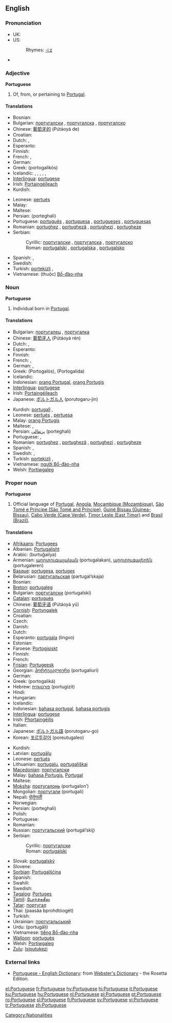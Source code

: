 {{interwiktionary|code=pt}}
==English==

{{wikipedia}}

===Pronunciation===
*UK: {{IPA|/ˈpɔtʃəgiːz/}}
*US: {{IPA|/ˈpɔɹtʃəgiːz/}}
*:Rhymes: [[Rhymes:English:-iːz|-iːz]]
*{{audio|en-uk-Portuguese.ogg|Audio (UK)}}

===Adjective===
'''Portuguese'''

# Of, from, or pertaining to [[Portugal]].

====Translations====
{{trans-top|of or relating to Portugal}}
* Bosnian: {{t-|bs|portugalski|m}}
* Bulgarian: [[португалски]] {{m}}, [[португалска]] {{f}}, [[португалско]] {{n}}
* Chinese: [[葡萄牙的]] (Pútáoyá de)
* Croatian: {{t-|hr|portugalski|m}}
* Dutch: {{t+|nl|Portugees}}, {{t+|nl|Portugese}}
* Esperanto: {{t-|eo|portugala|xs=Esperanto}}
* Finnish: {{t+|fi|portugalilainen}}
* French: {{t+|fr|portugais|m}}, {{t|fr|portugaise|f}}
* German: {{t+|de|portugiesisch}}
* Greek: {{t-|el|πορτογαλικός|sc=Grek}}  (portogalikós)
* Icelandic: {{t-|is|portúgalskur|m}}, {{t-|is|portúgalsk|f}}, {{t-|is|portúgalskt|n}}, {{t-|is|portúgalskir|m|p}}, {{t-|is|portúgalskar|f|p}}, {{t-|is|portúgalsk|n|p}}
* [[Interlingua]]: [[portugese]]
* Irish: [[Portaingéileach]]
* Kurdish: {{t+|ku|portugalî}}
{{trans-mid}}
* Leonese: [[pertués]]
* Malay: {{t-|ms|Portugis|xs=Malay}}
* Maltese: {{t-|mt|Portugiż|m|xs=Maltese}}
* Persian: {{FAchar|[[پرتغالی]]}} (porteghali)
* Portuguese: [[português]] {{m}}, [[portuguesa]] {{f}}, [[portugueses]] {{p}}, [[portuguesas]] {{f}} {{p}}
* Romanian: [[portughez]] {{m}}, [[portugheză]] {{f}}, [[portughezi]] {{p}}, [[portugheze]] {{f}} {{p}}
* Serbian:
*: Cyrillic: [[португалски#Serbian|португалски]] {{m}}, [[португалска]] {{f}}, [[португалско]] {{n}}
*: Roman: [[portugalski#Serbian|portugalski]] {{m}}, [[portugalska]] {{f}}, [[portugalsko]] {{n}}
* Spanish: {{t+|es|portugués|m}}, {{t-|es|portuguesa|f}}
* Swedish: {{t+|sv|portugisisk}}
* Turkish: [[portekizli]] {{m}}, {{f}}
* Vietnamese: (thuộc) [[Bồ-đào-nha]]
{{trans-bottom}}

===Noun===
'''Portuguese'''

# Individual born in [[Portugal]].

====Translations====
{{trans-top|a native of Portugal}}
* Bulgarian: [[португалец]] {{m}}, [[португалка]] {{f}}
* Chinese: [[葡萄牙人]] (Pútáoyá rén)
* Dutch: {{t+|nl|Portugees|m}}, {{t+|nl|Portugese|f}}
* Esperanto: {{t-|eo|portugalo|xs=Esperanto}}
* Finnish: {{t+|fi|portugalilainen}}
* French: {{t|fr|Portugais|m}}, {{t|fr|Portugaise|f}}
* German: {{t+|de|Portugiese|m}}, {{t+|de|Portugiesin|f}}
* Greek: {{t|el|Πορτογάλος|m|sc=Grek}} (Portogalós), {{t|el|Πορτογαλίδα|f|sc=Grek}} (Portogalída)
* Icelandic: {{t-|is|Portúgali|m}}
* Indonesian: [[orang Portugal]], [[orang Portugis]]
* [[Interlingua]]: [[portugese]]
* Irish: [[Portaingéileach]]
* Japanese: [[ポルトガル人]] (porutogaru-jin)
{{trans-mid}}
* Kurdish: [[portugalî]] {{m}}, {{f}}
* Leonese: [[pertués]] {{m}}, [[pertuesa]] {{f}}
* Malay: [[orang Portugis]]
* Maltese: {{t-|mt|Portugiż|m|xs=Maltese}}, {{t-|mt|Portugiża|f|xs=Maltese}}
* Persian: [[پرتغالی]] (porteghali)
* Portuguese: {{t+|pt|português|m}}, {{t+|pt|portuguesa|f}}
* Romanian: [[portughez]] {{m}}, [[portugheză]] {{f}}, [[portughezi]] {{p}}, [[portugheze]] {{f}} {{p}}
* Spanish: {{t+|es|portugués|m}}, {{t-|es|portuguesa|f}}
* Swedish: {{t+|sv|portugis}}, {{t+|sv|portugisiska}}
* Turkish: [[portekizli]] {{m}}, {{f}}
* Vietnamese: [[người Bồ-đào-nha]]
* Welsh: [[Portiwgaleg]]
{{trans-bottom}}

===Proper noun===
'''Portuguese'''

# Official language of [[w:Portugal|Portugal]], [[w:Angola|Angola]], [[w:Mozambique|Moçambique (Mozambique)]], [[w:São Tomé and Príncipe|São Tomé e Príncipe (São Tomé and Príncipe)]], [[w:Guinea-Bissau|Guiné Bissau (Guinea-Bissau)]], [[w:Cabo Verde|Cabo Verde (Cape Verde)]], [[w:Timor Leste|Timor Leste (East Timor)]]  and [[w:Brazil|Brasil (Brazil)]].

====Translations====
{{trans-top|the language}}
* [[Afrikaans]]: [[Portugees]]
* Albanian: [[Portugalisht]]
* Arabic: {{ARchar|[[برتغالية]]}} (burtuğalíya) {{f}}
* Armenian: [[պորտուգալական]] (portugalakan), [[պորտուգալերեն]] (portugaleren)
* [[Basque]]: [[portugesa]], [[portuges]]
* Belarusian: [[партугальская]] (partugal’skaja)
* Bosnian: {{t-|bs|portugalski|m}}
* [[Breton]]: [[portugaleg]]
* Bulgarian: [[португалски]] (portugalski)
* [[Catalan]]: [[portuguès]]
* Chinese: [[葡萄牙语]] (Pútáoyá yǔ)
* [[Cornish]]: [[Portyngalek]]
* Croatian: {{t-|hr|portugalski|m}}
* Czech: {{t+|cs|portugalština}}
* Danish: {{t-|da|portugisisk}}
* Dutch: {{t+|nl|Portugees|n}}
* Esperanto: [[portugala]] (lingvo)
* Estonian: {{t+|et|Portugali}}
* Faroese: [[Portogisiskt]]
* Finnish: {{t+|fi|portugali}}
* French: {{t+|fr|portugais|m}}
* [[Frisian]]: [[Portugeesk]] {{n}}
* Georgian: [[პორტუგალიური]] (portugaliuri)
* German: {{t+|de|Portugiesisch|n}}
* Greek: {{t+|el|πορτογαλικά|n|p|sc=Grek}} (portogaliká)
* Hebrew: [[פורטוגזית]] (portugizit)
* Hindi: {{t-|hi|पोरच्युगीज|sc=Deva|xs=Hindi}}
* Hungarian: {{t+|hu|portugál}}
* Icelandic: {{t-|is|portúgalska|f}}
* Indonesian: [[bahasa portugal]], [[bahasa portugis]]
* [[Interlingua]]: [[portugese]]
* Irish: [[Phortaingéilís]] {{f}}
* Italian: {{t+|it|portoghese}}
* Japanese: [[ポルトガル語]] (porutogaru-go)
* Korean: [[포르투갈어]] (poreutugaleo)
{{trans-mid}}
* Kurdish: {{t+|ku|portugalî|f}}
* Latvian: [[portugāļu]]
* Leonese: [[pertués]]
* Lithuanian: [[portugalų]], [[portugališkai]]
* [[Macedonian]]: [[португалски#Macedonian|португалски]]
* Malay: [[bahasa Portugis]], [[Portugal]]
* Maltese: {{t-|mt|Il-Portugiż|xs=Maltese}}
* [[Moksha]]: [[португалонь]] (portugalon’)
* Mongolian: [[португали]] (portugali)
* Nepali: [[पोर्तुगाली]]
* Norwegian: {{t+|no|portugisisk}}
* Persian: {{FAchar|[[پرتغالی]]}} (porteghali)
* Polish: {{t-|pl|portugalski}}
* Portuguese: {{t+|pt|português}}
* Romanian: {{t+|ro|portugheză}}
* Russian: [[португальский]] (portugál’skij)
* Serbian:
*: Cyrillic: [[португалски#Serbian|португалски]] {{m}}
*: Roman: [[portugalski#Serbian|portugalski]] {{m}}
* Slovak: [[portugalský]]
* Slovene: {{t+|sl|portugalščina}}
* [[Sorbian]]: [[Portugalšćina]]
* Spanish: {{t+|es|portugués}}
* Swahili: {{t-|sw|Kireno|xs=Swahili}}
* Swedish: {{t+|sv|portugisiska}}
* [[Tagalog]]: [[Portuges]]
* [[Tamil]]: [[போர்ச்சுகீஸ]]
* [[Tatar]]: [[португал]]
* Thai: {{THchar|[[ภาษาโปรตุเกส]]}} (paasăa bprohdtòogèt)
* Turkish: {{t+|tr|Portekizce}}
* Ukrainian: [[португальський]]
* Urdu: {{URchar|[[پرتگالی]]}} (portugâli)
* Vietnamese: [[tiếng Bồ-đào-nha]]
* [[Walloon]]: [[portuguès]]
* Welsh: [[Portiwgaleg]]
* [[Zulu]]: [[Isiputukezi]]
{{trans-bottom}}

===External links===
*[http://www.websters-online-dictionary.org/definition/Portuguese-english/ Portuguese - English Dictionary]: from [http://www.websters-online-dictionary.org/ Webster's Dictionary] - the Rosetta Edition.
{{ethnologue|code=por}}

[[Category:Nationalities]]

[[el:Portuguese]]
[[fr:Portuguese]]
[[hy:Portuguese]]
[[hi:Portuguese]]
[[it:Portuguese]]
[[ku:Portuguese]]
[[hu:Portuguese]]
[[nl:Portuguese]]
[[pl:Portuguese]]
[[pt:Portuguese]]
[[ro:Portuguese]]
[[sl:Portuguese]]
[[fi:Portuguese]]
[[sv:Portuguese]]
[[vi:Portuguese]]
[[tr:Portuguese]]
[[zh:Portuguese]]